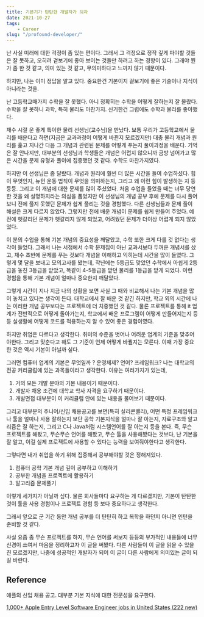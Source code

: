 ```yaml
---
title: 기본기가 탄탄한 개발자가 되자
date: 2021-10-27
tags:
    - Career
slug: "/profound-developer/"
---
```

난 사실 미래에 대한 걱정이 좀 있는 편이다. 그래서 그 걱정으로 정작 깊게 파야할 것들은 잘 못하고, 오히려 겉보기에 좋아 보이는 것들만 하려고 하는 경향이 있다. 그래야 뭔가 좀 한 것 같고, 의미 있는 것 같고, 무의미하다고 느끼지 않기 때문이다.

하지만, 나는 이미 정답을 알고 있다. 중요한건 기본이지 겉보기에 좋은 기술이나 지식이 아니라는 것을.

난 고등학교때가지 수학을 잘 못했다. 아니 정확히는 수학을 어떻게 잘하는지 잘 몰랐다. 수학을 잘 못하니 과학, 특히 물리도 마찬가지. 신기한건 그럼에도 수학과 물리를 좋아했다. 

재수 시절 운 좋게 특이한 물리 선생님(교수님)을 만났다. 보통 우리가 고등학교에서 물리를 배운다고 하면(지금은 교과과정이 어떻게 바뀐지 모르겠지만) 대충 물리 개념과 원리를 훑고 지나간 다음 그 개념과 관련된 문제를 어떻게 푸는지 풀이과정을 배운다. 기억은 잘 안나지만, 대부분의 선생님과 학생들은 개념은 어렵지 않으니까 금방 넘어가고 많은 시간을 문제 유형과 풀이에 집중했던 것 같다. 수학도 마찬가지였다.

하지만 이 선생님은 좀 달랐다. 개념과 원리에 훨씬 더 많은 시간을 들여 수업하셨다. 힘이 무엇인지, 뉴턴 운동 법칙이 무엇을 의미하는지, 그리고 왜 이런 힘이 발생하는 지 등등등. 그리고 이 개념에 대한 문제를 많이 주셨었다. 처음 수업을 들었을 때는 너무 당연한 것을 왜 설명하지라는 의심을 품었지만 이 선생님의 개념 공부 후에 문제를 다시 풀어보니 전에 풀지 못했던 문제가 쉽게 풀리는 것을 경험했다. 다른 선생님들과 문제 풀이 해설은 크게 다르지 않았다. 그렇지만 전에 배운 개념이 문제를 쉽게 만들어 주었다. 예전에 헷갈리던 문제가 헷갈리지 않게 되었고, 어려웠던 문제가 더이상 어렵게 되지 않았었다.

이 분의 수업을 통해 기본 개념의 중요성을 깨달았고, 수학 또한 크게 다를 것 없다는 생각이 들었다. 그래서 나는 서점에서 수학 문제집이 아닌 교과서보다 두꺼운 개념서를 샀고, 재수 초반에 문제를 푸는 것보다 개념을 이해하고 익히는데 시간을 많이 들였다. 그렇게 몇 달을 보내고 모의고사를 봤는데, 작년에는 5등급도 맞았던 수학에서 아쉽게 2등급을 놓친 3등급을 받았고, 똑같이 4-5등급을 받던 물리를 1등급을 받게 되었다. 이런 경험을 통해 기본 개념이 얼마나 중요한지 깨달았다.

그렇게 시간이 지나 지금 나의 상황을 보면 사실 그 때와 비교해서 나는 기본 개념을 많이 놓치고 있다는 생각이 든다. 대학교에서 잘 배운 것 같긴 하지만, 학교 외의 시간에 나는 이러한 개념 공부보다는 프로젝트에 더 치중했던 것 같다. 물론 프로젝트를 통해 it 업계가 전반적으로 어떻게 돌아가는지, 학교에서 배운 프로그램이 어떻게 만들어지는지 등등 실생활에 어떻게 코드를 적용하는지 알 수 있어 좋은 경험이였다. 

하지만 취업은 다르다고 생각한다. 취미의 수준을 벗어나 어려운 업계의 기준을 맞추어야한다. 그리고 맞춘다고 해도 그 기준이 언제 어떻게 바뀔지는 모른다. 이때 가장 중요한 것은 역시 기본이 아닐까 싶다.

그러면 컴퓨터 업계의 기본은 무엇일까 ? 운영체제? 언어? 프레임워크? 나는 대학교의 전공 커리큘럼에 있는 과목들이라고 생각한다. 이유는 여러가지가 있는데,

1. 거의 모든 개발 분야의 기본 내용이기 때문이다.
2. 개발자 채용 조건에 대학교 학사 자격을 요구하기 때문이다.
3. 개발면접 대부분이 이 커리큘럼 안에 있는 내용을 물어보기 때문이다.

그리고 대부분의 주니어/신입 채용공고를 보면(특히 실리콘밸리), 어떤 특정 프레임워크나 툴을 얼마나 사용 잘하는지 보단 공학 기본지식을 얼마나 잘 아는지, 자료구조와 알고리즘은 잘 하는지, 그리고 C나 Java처럼 시스템언어를 잘 아는지 등을 본다. 즉, 무슨 프로젝트를 해봤고, 무슨무슨 언어를 해봤고, 무슨 툴을 사용해봤다는 것보다, 난 기본을 잘 알고, 이걸 실제 프로젝트에 사용할 수 있다는 능력을 보여줘야한다고 생각한다.

그렇다면 내가 취업을 하기 위해 집중해서 공부해야할 것은 정해져있다. 

1. 컴퓨터 공학 기본 개념 깊이 공부하고 이해하기
2. 공부한 개념을 프로젝트에 활용하기
3. 알고리즘 문제풀기

이렇게 세가지가 아닐까 싶다. 물론 회사들마다 요구하는 게 다르겠지만, 기본이 탄탄한 것이 툴을 사용 경험이나 프로젝트 경험 등 보다 중요하다고 생각한다. 

그래서 앞으로 군 기간 동안 개념 공부를 더 탄탄히 하고 복학을 하던지 아니면 인턴을 준비할 것 같다.

사실 요즘 좀 무슨 프로젝트를 하지, 무슨 언어를 써보지 등등의 부가적인 내용들에 너무 신경이 쓰여서 마음을 정리하고자 이 글을 써봤다. 다른 사람들이 이 글을 읽을 수 있을진 모르겠지만, 나중에 성공적인 개발자가 되어 이 글이 다른 사람에게 의미있는 글이 되길 바란다.

## Reference

애플의 신입 채용 공고. 대부분 기본 지식에 대한 전문성을 요구한다.

[1,000+ Apple Entry Level Software Engineer jobs in United States (222 new)](https://www.linkedin.com/jobs/apple-entry-level-software-engineer-jobs?currentJobId=2767816900&position=1&pageNum=0)